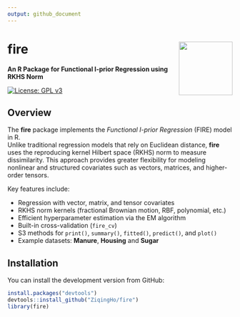 ```yaml
---
output: github_document
---
```


# fire <img src="man/figures/logo.png" align="right" height="120" />

**An R Package for Functional I-prior Regression using RKHS Norm**

[![License: GPL v3](https://img.shields.io/badge/License-GPLv3-blue.svg)](https://www.gnu.org/licenses/gpl-3.0)

## Overview

The **fire** package implements the *Functional I-prior Regression* (FIRE) model in R.  
Unlike traditional regression models that rely on Euclidean distance, **fire** uses the reproducing kernel Hilbert space (RKHS) norm to measure dissimilarity. This approach provides greater flexibility for modeling nonlinear and structured covariates such as vectors, matrices, and higher-order tensors.

Key features include:

- Regression with vector, matrix, and tensor covariates  
- RKHS norm kernels (fractional Brownian motion, RBF, polynomial, etc.)  
- Efficient hyperparameter estimation via the EM algorithm  
- Built-in cross-validation (`fire_cv`)  
- S3 methods for `print()`, `summary()`, `fitted()`, `predict()`, and `plot()`  
- Example datasets: **Manure**, **Housing** and **Sugar**

## Installation

You can install the development version from GitHub:

```r
install.packages("devtools")
devtools::install_github("ZiqingHo/fire")
library(fire)
```
